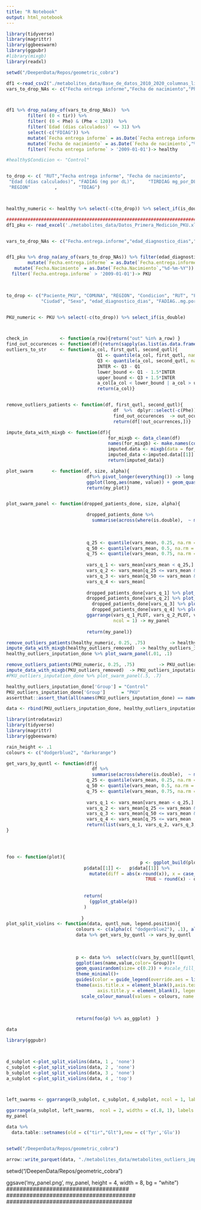 ```yaml
---
title: "R Notebook"
output: html_notebook
---
```



```r
library(tidyverse)
library(magrittr)
library(ggbeeswarm)
library(ggpubr)
#library(mixgb)
library(readxl)

setwd("/DeepenData/Repos/geometric_cobra")

df1 <-read_csv2("./metabolites_data/Base_de_datos_2010_2020_columnas_limpias.csv")
vars_to_drop_NAs <- c("Fecha entrega informe","Fecha de nacimiento","Phe","tir", "Edad (días calculados)")



df1 %>% drop_na(any_of(vars_to_drop_NAs))  %>%
        filter( (0 < tir)) %>%
        filter( (0 < Phe) & (Phe < 120))  %>%   
        filter(`Edad (días calculados)` <= 31) %>% 
        select(-c("FDIAG")) %>%
        mutate(`Fecha entrega informe` = as.Date(`Fecha entrega informe`,"%d-%m-%Y"))  %>% 
        mutate(`Fecha de nacimiento` = as.Date(`Fecha de nacimiento`,"%d-%m-%Y")) %>%
        filter(`Fecha entrega informe` > '2009-01-01')-> healthy

#healthy$Condicion <- "Control"


to_drop <- c( "RUT","Fecha entrega informe", "Fecha de nacimiento",    "estudio molecular",      "Ciudad",                 "Sexo" , 
 "Edad (días calculados)", "FADIAG (mg por dL)",     "TIRDIAG mg_por_DL" ,     "razon_FADIAG_TIRDIAG" ,  "COMUNA",
 "REGION"         ,        "TDIAG")



healthy_numeric <- healthy %>% select(-c(to_drop)) %>% select_if(is_double)

############################################################################################################################################
df1_pku <- read_excel('./metabolites_data/Datos_Primera_Medición_PKU.xlsx')


vars_to_drop_NAs <- c("Fecha.entrega.informe","edad_diagnostico_dias","Phe")


df1_pku %>% drop_na(any_of(vars_to_drop_NAs)) %>% filter(edad_diagnostico_dias<=31)%>%
        mutate(`Fecha.entrega.informe` = as.Date(`Fecha.entrega.informe`,"%d-%m-%Y")) %>%
   mutate(`Fecha.Nacimiento` = as.Date(`Fecha.Nacimiento`,"%d-%m-%Y"))  %>%
  filter(`Fecha.entrega.informe` > '2009-01-01')-> PKU
  


to_drop <- c("Paciente_PKU", "COMUNA", "REGION", "Condicion", "RUT", "Fecha.entrega.informe", "Fecha.Nacimiento", "estudio.molecular",
             "Ciudad", "Sexo", "edad_diagnostico_dias", "FADIAG..mg.por.dL.",    "TIRDIAG.mg_por_dL","razon_FADIAG_TIRDIAG" ,"TDIAG")


PKU_numeric <- PKU %>% select(-c(to_drop)) %>% select_if(is_double)




```


```r

check_in            <- function(a_row){return("out" %in% a_row) }
find_out_occurences <- function(df){return(sapply(as.list(as.data.frame(t(df))), check_in) %>% as.vector())}
outliers_to_str     <- function(a_col, first_qutl, second_qutl){
                                  Q1 <- quantile(a_col, first_qutl, names = FALSE, na.rm =T)
                                  Q3 <- quantile(a_col, second_qutl, names = FALSE, na.rm =T)
                                  INTER <- Q3 - Q1
                                  lower_bound <- Q1 - 1.5*INTER
                                  upper_bound <- Q3 + 1.5*INTER
                                  a_col[a_col < lower_bound | a_col > upper_bound] <- "out"
                                  return(a_col)}


remove_outliers_patients <- function(df, first_qutl, second_qutl){
                                        df  %>%  dplyr::select(-c(Phe)) %>% mutate_all(outliers_to_str, first_qutl, second_qutl)  %>% 
                                        find_out_occurences  -> out_ocurrences
                                        return(df[!out_ocurrences,])}

impute_data_with_mixgb <- function(df){
                                      for_mixgb <- data_clean(df) 
                                      names(for_mixgb) <- make.names(colnames(for_mixgb))
                                      imputed.data <- mixgb(data = for_mixgb, m = 1, nthread = 20)
                                      imputed_data <-imputed.data[[1]] %>% as.data.frame()
                                      return(imputed_data)}

plot_swarm       <- function(df, size, alpha){
                              df%>% pivot_longer(everything()) -> long
                              ggplot(long,aes(name, value)) + geom_quasirandom(size=size, alpha = alpha) -> my_plot
                              return(my_plot)}


plot_swarm_panel <- function(dropped_patients_done, size, alpha){

                              dropped_patients_done %>% 
                                summarise(across(where(is.double),  ~ mean(.x, na.rm = TRUE))) %>% t -> vars_mean
                              
                              
                              
                              q_25 <- quantile(vars_mean, 0.25, na.rm = TRUE)[[1]]
                              q_50 <- quantile(vars_mean, 0.5, na.rm = TRUE)[[1]]
                              q_75 <- quantile(vars_mean, 0.75, na.rm = TRUE)[[1]]
                              
                              vars_q_1 <- vars_mean[vars_mean < q_25,] %>% names 
                              vars_q_2 <- vars_mean[q_25 <= vars_mean & vars_mean < q_50,] %>% names 
                              vars_q_3 <- vars_mean[q_50 <= vars_mean &   vars_mean < q_75,] %>% names 
                              vars_q_4 <- vars_mean[                          q_75 <= vars_mean ,] %>% names 
                              
                              dropped_patients_done[vars_q_1] %>% plot_swarm(size, alpha) -> vars_q_1_PLOT
                              dropped_patients_done[vars_q_2] %>% plot_swarm(size, alpha)  -> vars_q_2_PLOT
                                dropped_patients_done[vars_q_3] %>% plot_swarm(size, alpha)  -> vars_q_3_PLOT
                                dropped_patients_done[vars_q_4] %>% plot_swarm(size, alpha)  -> vars_q_4_PLOT
                              ggarrange(vars_q_1_PLOT, vars_q_2_PLOT, vars_q_3_PLOT, vars_q_4_PLOT,
                                        ncol = 1) -> my_panel
                              
                              return(my_panel)}

```

```r
remove_outliers_patients(healthy_numeric, 0.25, .75)         -> healthy_outliers_removed
impute_data_with_mixgb(healthy_outliers_removed)  -> healthy_outliers_inputation_done
healthy_outliers_inputation_done %>% plot_swarm_panel(.01, .1)
```


```r
remove_outliers_patients(PKU_numeric, 0.25, .75)         -> PKU_outliers_removed
impute_data_with_mixgb(PKU_outliers_removed)  -> PKU_outliers_inputation_done
#PKU_outliers_inputation_done %>% plot_swarm_panel(.5, .7)
```
```r
healthy_outliers_inputation_done['Group'] = "Control"
PKU_outliers_inputation_done['Group']      = "PKU"
assertthat::assert_that(all(names(PKU_outliers_inputation_done) == names(healthy_outliers_inputation_done)))

data <- rbind(PKU_outliers_inputation_done, healthy_outliers_inputation_done)
```

```r
library(introdataviz)
library(tidyverse)
library(magrittr)
library(ggbeeswarm)

rain_height <- .1
colours <- c("dodgerblue2", "darkorange")

get_vars_by_quntl <- function(df){
                                df %>% 
                                summarise(across(where(is.double),  ~ mean(.x, na.rm = TRUE))) %>% t -> vars_mean
                              q_25 <- quantile(vars_mean, 0.25, na.rm = TRUE)[[1]]
                              q_50 <- quantile(vars_mean, 0.5, na.rm = TRUE)[[1]]
                              q_75 <- quantile(vars_mean, 0.75, na.rm = TRUE)[[1]]
                              
                              vars_q_1 <- vars_mean[vars_mean < q_25,] %>% names 
                              vars_q_2 <- vars_mean[q_25 <= vars_mean & vars_mean < q_50,] %>% names 
                              vars_q_3 <- vars_mean[q_50 <= vars_mean &   vars_mean < q_75,] %>% names 
                              vars_q_4 <- vars_mean[q_75 <= vars_mean ,] %>% names 
                              return(list(vars_q_1, vars_q_2, vars_q_3, vars_q_4))
}




foo <- function(plot){
                                                  p <- ggplot_build(plot)
                             p$data[[1]] <-   p$data[[1]] %>%
                               mutate(diff = abs(x-round(x)), x = case_when(group %% 2 == 0 ~ round(x) + diff,
                                                    TRUE ~ round(x) - diff)) %>%    select(-diff)
                             
                             
                             return(
                               (ggplot_gtable(p))
                             )
                             
                            }
plot_split_violins <- function(data, quntl_num, legend.position){
                          colours <- c(alpha(c( "dodgerblue2"), .1), alpha(c("darkorange"), 1))
                          data %>% get_vars_by_quntl -> vars_by_quntl
                          
                          
                          
                          p <- data %>%  select(c(vars_by_quntl[[quntl_num]], "Group")) %>%  pivot_longer(-Group)  %>% 
                          ggplot(aes(name,value,color= Group))+ 
                          geom_quasirandom(size= c(0.2)) + #scale_fill_manual(values = colours, name = "") +
                          theme_minimal()+
                          guides(color = guide_legend(override.aes = list(size = 4, alpha = 1) ))+ 
                          theme(axis.title.x = element_blank(),axis.text.x = element_text(angle = 45, vjust = 1, hjust=1),
                                  axis.title.y = element_blank(), legend.position=legend.position)+scale_color_discrete(name="")+
                            scale_colour_manual(values = colours, name = "") 
                          
                          
                          
                          return(foo(p) %>% as_ggplot)  }


```




```r

data


```


```r
library(ggpubr)



d_subplot <-plot_split_violins(data, 1 , 'none')
c_subplot <-plot_split_violins(data, 2 , 'none')
b_subplot <-plot_split_violins(data, 3 , 'none')
a_subplot <-plot_split_violins(data, 4 , 'top')



left_swarms <- ggarrange(b_subplot, c_subplot, d_subplot, ncol = 1, labels = c("b", "c", "d"), hjust = 1)

ggarrange(a_subplot, left_swarms,  ncol = 2, widths = c(.8, 1), labels = c("a")) -> my_panel
my_panel
```
```r


data %>% 
  data.table::setnames(old = c("tir","Glt"),new = c('Tyr','Glu'))


setwd("/DeepenData/Repos/geometric_cobra")

arrow::write_parquet(data, "./metabolites_data/metabolites_outliers_imputed.parquet.gzip" ,  compression = "gzip")


```



setwd("/DeepenData/Repos/geometric_cobra")

ggsave('my_panel.png', my_panel, height = 4, width = 8, bg = "white")
#####################################
#######################################
######################################

